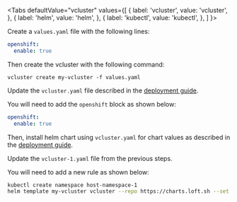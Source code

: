 
<Tabs
  defaultValue="vcluster"
  values={[
    { label: 'vcluster', value: 'vcluster', },
    { label: 'helm', value: 'helm', },
    { label: 'kubectl', value: 'kubectl', },
  ]
}>
<TabItem value="vcluster">

Create a `values.yaml` file with the following lines:

```yaml
openshift:
  enable: true
```

Then create the vcluster with the following command:
```
vcluster create my-vcluster -f values.yaml
```

</TabItem>
<TabItem value="helm">

Update the `vcluster.yaml` file described in the [deployment guide](../getting-started/deployment). 

You will need to add the `openshift` block as shown below:

```yaml
openshift:
  enable: true
```

Then, install helm chart using `vcluster.yaml` for chart values as described in the [deployment guide](../getting-started/deployment). 

</TabItem>
<TabItem value="kubectl">

Update the `vcluster-1.yaml` file from the previous steps. 

You will need to add a new rule as shown below:

```bash
kubectl create namespace host-namespace-1
helm template my-vcluster vcluster --repo https://charts.loft.sh --set serviceCIDR=10.96.0.0/12 --set openshift.enable=true -n host-namespace-1 | kubectl apply -f -
```
</TabItem>
</Tabs>
